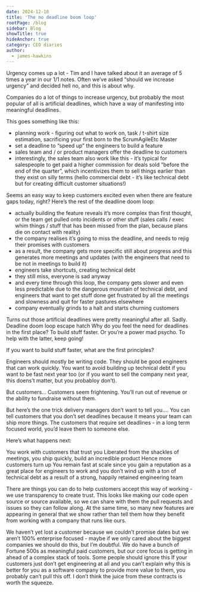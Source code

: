 ```yaml
---
date: 2024-12-10
title: 'The no deadline boom loop'
rootPage: /blog
sidebar: Blog
showTitle: true
hideAnchor: true
category: CEO diaries
author:
  - james-hawkins
---
```


Urgency comes up a lot - Tim and I have talked about it an average of 5 times a year in our 1/1 notes. Often we’ve asked “should we increase urgency” and decided hell no, and this is about why.

Companies do a lot of things to increase urgency, but probably the most popular of all is artificial deadlines, which have a way of manifesting into meaningful deadlines.

This goes something like this:

* planning work - figuring out what to work on, task / t-shirt size estimation, sacrificing your first born to the ScrumAgileEtc Master
* set a deadline to “speed up” the engineers to build a feature
* sales team and / or product managers offer the deadline to customers
* interestingly, the sales team also work like this - it’s typical for salespeople to get paid a higher commission for deals sold “before the end of the quarter”, which incentivizes them to sell things earlier than they exist on silly terms (hello commercial debt - it’s like technical debt but for creating difficult customer situations!)

Seems an easy way to keep customers excited even when there are feature gaps today, right? Here’s the rest of the deadline doom loop:

* actually building the feature reveals it’s more complex than first thought, or the team get pulled onto incidents or other stuff (sales calls / exec whim things / stuff that has been missed from the plan, because plans die on contact with reality)
* the company realises it’s going to miss the deadline, and needs to rejig their promises with customers 
* as a result, the company gets more specific still about progress and this generates more meetings and updates (with the engineers that need to be not in meetings to build it)
* engineers take shortcuts, creating technical debt
* they still miss, everyone is sad anyway
* and every time through this loop, the company gets slower and even less predictable due to the dangerous mountain of technical debt, and engineers that want to get stuff done get frustrated by all the meetings and slowness and quit for faster pastures elsewhere
* company eventually grinds to a halt and starts churning customers

Turns out those artificial deadlines were pretty meaningful after all. Sadly.
Deadline doom loop escape hatch
Why do you feel the need for deadlines in the first place? To build stuff faster. Or you’re a power mad psycho. To help with the latter, keep going!

If you want to build stuff faster, what are the first principles?

Engineers should mostly be writing code. They should be good engineers that can work quickly. You want to avoid building up technical debt if you want to be fast next year too (or if you want to sell the company next year, this doens’t matter, but you probabloy don’t).

But customers…
Customers seem frightening. You’ll run out of revenue or the ability to fundraise without them.

But here’s the one trick delivery managers don’t want to tell you…. You can tell customers that you don’t set deadlines because it means your team can ship more things. The customers that require set deadlines - in a long term focused world, you’d leave them to someone else.

Here’s what happens next:


You work with customers that trust you
Liberated from the shackles of meetings, you ship quickly, build an incredible product
Hence more customers turn up
You remain fast at scale since you gain a reputation as a great place for engineers to work and you don’t wind up with a ton of technical debt as a result of a strong, happily retained engineering team

There are things you can do to help customers accept this way of working - we use transparency to create trust. This looks like making our code open source or source available, so we can share with them the pull requests and issues so they can follow along. At the same time, so many new features are appearing in general that we show rather than tell them how they benefit from working with a company that runs like ours.

We haven’t yet lost a customer because we couldn’t promise dates but we aren’t 100% enterprise focused - maybe if we only cared about the biggest companies we should do this, but I’m doubtful. We do have a bunch of Fortune 500s as meaningful paid customers, but our core focus is getting in ahead of a complex stack of tools.
Some people should ignore this
If your customers just don’t get engineering at all and you can’t explain why this is better for you as a software company to provide more value to them, you probably can’t pull this off. I don’t think the juice from these contracts is worth the squeeze.
